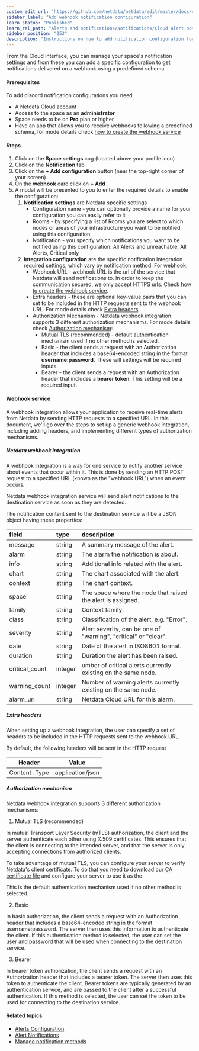 ```yaml
---
custom_edit_url: "https://github.com/netdata/netdata/edit/master/docs/cloud/alerts-notifications/add-webhook-notification-configuration.md"
sidebar_label: "Add webhook notification configuration"
learn_status: "Published"
learn_rel_path: "Alerts and notifications/Notifications/Cloud alert notifications"
sidebar_position: "253"
description: "Instructions on how to add notification configuration for webhook"
---
```



From the Cloud interface, you can manage your space's notification settings and from these you can add a specific configuration to get notifications delivered on a webhook using a predefined schema.

#### Prerequisites

To add discord notification configurations you need

- A Netdata Cloud account
- Access to the space as an **administrator**
- Space needs to be on **Pro** plan or higher
- Have an app that allows you to receive webhooks following a predefined schema, for mode details check [how to create the webhook service](#webhook-service)

#### Steps

1. Click on the **Space settings** cog (located above your profile icon)
1. Click on the **Notification** tab
1. Click on the **+ Add configuration** button (near the top-right corner of your screen)
1. On the **webhook** card click on **+ Add**
1. A modal will be presented to you to enter the required details to enable the configuration:
   1. **Notification settings** are Netdata specific settings
      - Configuration name - you can optionally provide a name for your configuration  you can easily refer to it
      - Rooms - by specifying a list of Rooms you are select to which nodes or areas of your infrastructure you want to be notified using this configuration
      - Notification - you specify which notifications you want to be notified using this configuration: All Alerts and unreachable, All Alerts, Critical only
   1. **Integration configuration** are the specific notification integration required settings, which vary by notification method. For webhook:
      - Webhook URL - webhook URL is the url of the service that Netdata will send notifications to. In order to keep the communication secured, we only accept HTTPS urls. Check [how to create the webhook service](#webhook-service).
      - Extra headers - these are optional key-value pairs that you can set to be included in the HTTP requests sent to the webhook URL. For mode details check [Extra headers](#extra-headers)
      - Authorization Mechanism - Netdata webhook integration supports 3 different authorization mechanisms. For mode details check [Authorization mechanism](#authorization-mechanism):
         - Mutual TLS (recommended) - default authentication mechanism used if no other method is selected.
         - Basic - the client sends a request with an Authorization header that includes a base64-encoded string in the format **username:password**. These will settings will be required inputs.
         - Bearer - the client sends a request with an Authorization header that includes a **bearer token**. This setting will be a required input.

#### Webhook service

A webhook integration allows your application to receive real-time alerts from Netdata by sending HTTP requests to a specified URL. In this document, we'll go over the steps to set up a generic webhook integration, including adding headers, and implementing different types of authorization mechanisms.

##### Netdata webhook integration

A webhook integration is a way for one service to notify another service about events that occur within it. This is done by sending an HTTP POST request to a specified URL (known as the "webhook URL") when an event occurs.

Netdata webhook integration service will send alert notifications to the destination service as soon as they are detected.

The notification content sent to the destination service will be a JSON object having these properties:

| field   | type   | description |
| :--     | :--    | :--         |
| message | string | A summary message of the alert. |
| alarm | string | The alarm the notification is about. |
| info | string | Additional info related with the alert. |
| chart | string | The chart associated with the alert. |
| context | string | The chart context. |
| space | string | The space where the node that raised the alert is assigned. |
| family | string | Context family. |
| class | string | Classification of the alert, e.g. "Error". |
| severity | string | Alert severity, can be one of "warning", "critical" or "clear". |
| date | string | Date of the alert in ISO8601 format. |
| duration | string |  Duration the alert has been raised. |
| critical_count | integer | umber of critical alerts currently existing on the same node. |
| warning_count | integer | Number of warning alerts currently existing on the same node. |
| alarm_url | string | Netdata Cloud URL for this alarm. |

##### Extra headers

When setting up a webhook integration, the user can specify a set of headers to be included in the HTTP requests sent to the webhook URL.

By default, the following headers will be sent in the HTTP request

|            **Header**            | **Value**                 |
|:-------------------------------:|-----------------------------|
|     Content-Type             | application/json        |

##### Authorization mechanism

Netdata webhook integration supports 3 different authorization mechanisms:

1. Mutual TLS (recommended)

In mutual Transport Layer Security (mTLS) authorization, the client and the server authenticate each other using X.509 certificates. This ensures that the client is connecting to the intended server, and that the server is only accepting connections from authorized clients.

To take advantage of mutual TLS, you can configure your server to verify Netdata's client certificate. To do that you need to download our [CA certificate file](http://localhost) and configure your server to use it as the

This is the default authentication mechanism used if no other method is selected.

2. Basic

In basic authorization, the client sends a request with an Authorization header that includes a base64-encoded string in the format username:password. The server then uses this information to authenticate the client. If this authentication method is selected, the user can set the user and password that will be used when connecting to the destination service.

3. Bearer

In bearer token authorization, the client sends a request with an Authorization header that includes a bearer token. The server then uses this token to authenticate the client. Bearer tokens are typically generated by an authentication service, and are passed to the client after a successful authentication. If this method is selected, the user can set the token to be used for connecting to the destination service.

#### Related topics

- [Alerts Configuration](/docs/nightly/getting-started/health-monitoring)
- [Alert Notifications](/docs/nightly/alerts-and-notifications/notifications/cloud-alert-notifications)
- [Manage notification methods](/docs/nightly/alerts-and-notifications/notifications/cloud-alert-notifications/manage-notification-methods)
